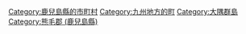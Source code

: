 {{Commonscat|Minamitane, Kagoshima}}
{{Catmore}}

{{DEFAULTSORT:Minamitane}}
[[Category:鹿兒島縣的市町村|Category:鹿兒島縣的市町村]]
[[Category:九州地方的町|Category:九州地方的町]]
[[Category:大隅群島|Category:大隅群島]]
[[Category:熊毛郡_(鹿兒島縣)|Category:熊毛郡 (鹿兒島縣)]]